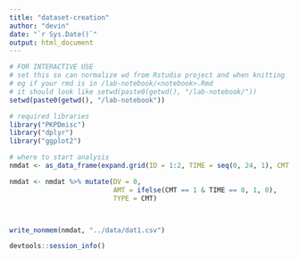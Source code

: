 ```yaml
---
title: "dataset-creation"
author: "devin"
date: "`r Sys.Date()`"
output: html_document
---
```


```r
# FOR INTERACTIVE USE
# set this so can normalize wd from Rstudio project and when knitting
# eg if your rmd is in /lab-notebook/<notebook>.Rmd
# it should look like setwd(paste0(getwd(), "/lab-notebook/"))
setwd(paste0(getwd(), "/lab-notebook"))
```

```r
# required libraries
library("PKPDmisc")
library("dplyr")
library("ggplot2")
```

```r
# where to start analysis
nmdat <- as_data_frame(expand.grid(ID = 1:2, TIME = seq(0, 24, 1), CMT = 1:2)) %>% arrange(ID, TIME)

nmdat <- nmdat %>% mutate(DV = 0, 
                          AMT = ifelse(CMT == 1 & TIME == 0, 1, 0), 
                          TYPE = CMT)




```

```r
write_nonmem(nmdat, "../data/dat1.csv")
```

```r
devtools::session_info()
```
